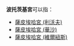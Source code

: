 '''波托茨基宮'''可以指：
* [[薩皮埃哈宮_(利沃夫)|薩皮埃哈宮 (利沃夫)]]
* [[薩皮埃哈宮_(華沙)|薩皮埃哈宮 (華沙)]]
* [[薩皮埃哈宮_(維爾紐斯)|薩皮埃哈宮 (維爾紐斯)]]
{{disambig|CAT=五字消歧義}}